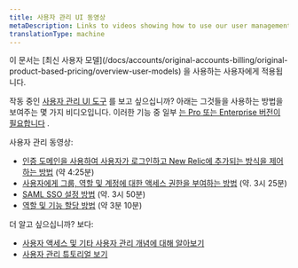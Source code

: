 ```yaml
---
title: 사용자 관리 UI 동영상
metaDescription: Links to videos showing how to use our user management UI
translationType: machine
---
```


<Callout variant="important">
  이 문서는 [최신 사용자 모델](/docs/accounts/original-accounts-billing/original-product-based-pricing/overview-user-models) 을 사용하는 사용자에게 적용됩니다.
</Callout>

작동 중인 [사용자 관리 UI 도구](/docs/accounts/accounts-billing/new-relic-one-user-management/user-management-ui-and-tasks#where) 를 보고 싶으십니까? 아래는 그것들을 사용하는 방법을 보여주는 몇 가지 비디오입니다. 이러한 기능 중 일부 [는 Pro 또는 Enterprise 버전이 필요합니다](/docs/accounts/accounts-billing/new-relic-one-user-management/user-management-ui-and-tasks#requirements) .

사용자 관리 동영상:

* [인증 도메인을 사용하여 사용자가 로그인하고 New Relic에 추가되는 방식을 제어하는 방법](https://www.youtube.com/watch?v=Z00-KzGh2XY) (약 4:25분)
* [사용자에게 그룹, 역할 및 계정에 대한 액세스 권한을 부여하는 방법](https://www.youtube.com/watch?v=dninMzr_zHc) (약. 3시 25분)
* [SAML SSO 설정 방법](https://www.youtube.com/watch?v=uFjqCQcSo8g) (약. 3시 50분)
* [역할 및 기능 할당 방법](https://www.youtube.com/watch?v=CBa0jWINQiw) (약 3분 10분)

더 알고 싶으십니까? 보다:

* [사용자 액세스 및 기타 사용자 관리 개념에 대해 알아보기](/docs/accounts/accounts-billing/new-relic-one-user-management/user-management-concepts#understand-concepts)
* [사용자 관리 튜토리얼 보기](/docs/accounts/accounts-billing/new-relic-one-user-management/tutorial-add-new-user-groups-roles-new-relic-one-user-model)